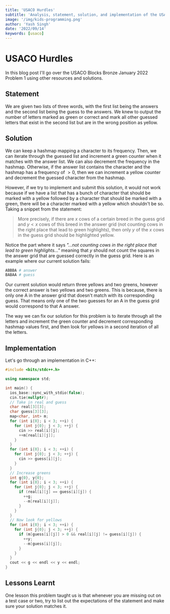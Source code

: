 ```yaml
---
title: 'USACO Hurdles'
subtitle: 'Analysis, statement, solution, and implementation of the USACO January 2022 Bronze Problem 1, Hurdles'
image: '/img/kids-programming.png'
author: 'Yash Singh'
date: '2022/09/14'
keywords: [usaco]
---
```


# USACO Hurdles

In this blog post I'll go over the USACO Blocks Bronze January 2022 Problem 1 using other resources and solutions.

## Statement

We are given two lists of three words, with the first list being the answers and the second list being the guess to the answers. We knew to output the number of letters marked as green or correct and mark all other guessed letters that exist in the second list but are in the wrong position as yellow.

## Solution

We can keep a hashmap mapping a character to its frequency. Then, we can iterate through the guessed list and increment a green counter when it matches with the answer list. We can also decrement the frequency in the hashmap. Otherwise, if the answer list contains the character and the hashmap has a frequency of $>0$, then we can increment a yellow counter and decrement the guessed character from the hashmap.

However, if we try to implement and submit this solution, it would not work because if we have a list that has a bunch of character that should be marked with a yellow followed by a character that should be marked with a green, there will be a character marked with a yellow which shouldn't be so. Taking a snippet from the statement:

> More precisely, if there are $x$ cows of a certain breed in the guess grid and $y<x$ cows of this breed in the answer grid (not counting cows in the right place that lead to green highlights), then only $y$ of the $x$ cows in the guess grid should be highlighted yellow.

Notice the part where it says _"...not counting cows in the right place that lead to green highlights..."_ meaning that $y$ should not count the squares in the answer grid that are guessed correctly in the guess grid. Here is an example where our current solution fails:

```bash
ABBBA # answer
BABAA # guess
```

Our current solution would return three yellows and two greens, however the correct answer is two yellows and two greens. This is because, there is only one A in the answer grid that doesn't match with its corresponding guess. That means only one of the two guesses for an A in the guess grid would correspond to that A answer.

The way we can fix our solution for this problem is to iterate through all the letters and increment the green counter and decrement corresponding hashmap values first, and then look for yellows in a second iteration of all the letters.

## Implementation

Let's go through an implementation in C++:

```cpp
#include <bits/stdc++.h>

using namespace std;

int main() {
  ios_base::sync_with_stdio(false);
  cin.tie(nullptr);
  // Take in real and guess
  char real[3][3];
  char guess[3][3];
  map<char, int> m;
  for (int i{0}; i < 3; ++i) {
    for (int j{0}; j < 3; ++j) {
      cin >> real[i][j];
      ++m[real[i][j]];
    }
  }
  for (int i{0}; i < 3; ++i) {
    for (int j{0}; j < 3; ++j) {
      cin >> guess[i][j];
    }
  }
  // Increase greens
  int g{0}, y{0};
  for (int i{0}; i < 3; ++i) {
    for (int j{0}; j < 3; ++j) {
      if (real[i][j] == guess[i][j]) {
        ++g;
        --m[real[i][j]];
      }
    }
  }
  // Now look for yellows
  for (int i{0}; i < 3; ++i) {
    for (int j{0}; j < 3; ++j) {
      if (m[guess[i][j]] > 0 && real[i][j] != guess[i][j]) {
        ++y;
        --m[guess[i][j]];
      }
    }
  }
  cout << g << endl << y << endl;
}
```

## Lessons Learnt

One lesson this problem taught us is that whenever you are missing out on a test case or two, try to list out the expectations of the statement and make sure your solution matches it.
